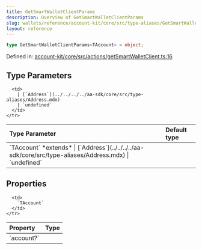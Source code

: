 ```yaml
---
title: GetSmartWalletClientParams
description: Overview of GetSmartWalletClientParams
slug: wallets/reference/account-kit/core/src/type-aliases/GetSmartWalletClientParams
layout: reference
---
```


```ts
type GetSmartWalletClientParams<TAccount> = object;
```

Defined in: [account-kit/core/src/actions/getSmartWalletClient.ts:16](https://github.com/alchemyplatform/aa-sdk/blob/4987bdd63823427c48ec21401b71fa3cfc2d0675/account-kit/core/src/actions/getSmartWalletClient.ts#L16)

## Type Parameters

<table>
  <thead>
    <tr>
      <th align="left">Type Parameter</th>
      <th align="left">Default type</th>
    </tr>
  </thead>

  <tbody>
    <tr>
      <td>
        `TAccount` *extends*
        | [`Address`](../../../../aa-sdk/core/src/type-aliases/Address.mdx)
        | `undefined`
      </td>

      <td>
        | [`Address`](../../../../aa-sdk/core/src/type-aliases/Address.mdx)
        | `undefined`
      </td>
    </tr>

  </tbody>
</table>

## Properties

<table>
  <thead>
    <tr>
      <th align="left">Property</th>
      <th align="left">Type</th>
    </tr>
  </thead>

  <tbody>
    <tr>
      <td>
        <a id="account" /> `account?`
      </td>

      <td>
        `TAccount`
      </td>
    </tr>

  </tbody>
</table>
